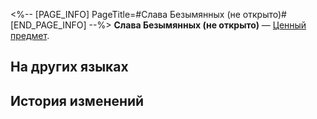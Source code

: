 <%-- [PAGE_INFO]
PageTitle=#Слава Безымянных (не открыто)#
[END_PAGE_INFO] --%>
{{Предмет Инфобокс
|id          = 300102
|Изображение = Предмет Слава Безымянных (не открыто).png
|Тип         = Ценный предмет
|Инвентарь   = Ценные предметы
|Редкость    = 4
|Эффект      = 
|Описание    = Запечатанное сокровище. Используйте для получения такого же эффекта, как и при единовременной покупке Славы Безымянных.
}}
'''Слава Безымянных (не открыто)''' — [[Ценный предмет]].

==На других языках==
{{На других языках
|en   = Nameless Glory (Unopened)
|zhs  = 无名客的荣勋（未拆封)
|zht  = 無名客的榮勳（未拆封)
|ja   = ナナシビトの褒章（未開封）
|ko   = 무명객의 영광(미개봉)
|es   = Gloria anónima (sin abrir)
|fr   = Gloire des Sans Noms (scellée)
|ru   = Слава Безымянных (не открыто)
|th   = กิตติคุณนิรนาม (ยังไม่เปิด)
|vi   = Vinh Quang Khách Vô Danh (Chưa mở)
|de   = Ruhm der Namenlosen (ungeöffnet)
|id   = Nameless Glory (Belum Dibuka)
|pt   = Glória dos Inominados (Não Aberto)
}}

==История изменений==
{{История изменений|3.5}}